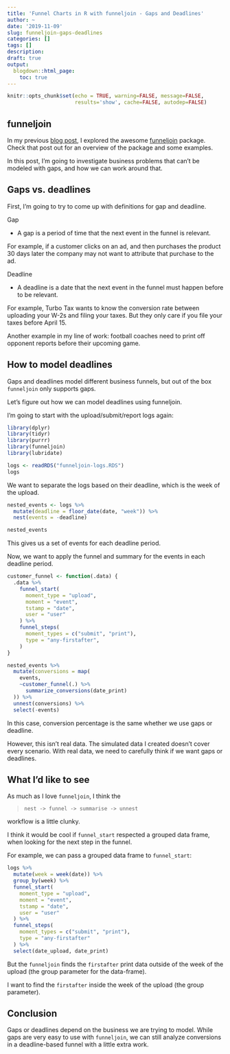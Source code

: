 ```yaml
---
title: 'Funnel Charts in R with funneljoin - Gaps and Deadlines'
author: ~
date: '2019-11-09'
slug: funneljoin-gaps-deadlines
categories: []
tags: []
description: 
draft: true
output:
  blogdown::html_page:
    toc: true 
---
```


```r
knitr::opts_chunk$set(echo = TRUE, warning=FALSE, message=FALSE, 
                      results='show', cache=FALSE, autodep=FALSE)
```

## funneljoin

In my previous [blog post](/blog/funnel-join), 
I explored the awesome [funneljoin](https://github.com/robinsones/funneljoin)
package. 
Check that post out for an overview of the package
and some examples.

In this post, 
I'm going to investigate business problems that can't be modeled with
gaps,
and how we can work around that.

## Gaps vs. deadlines

First, I'm going to try to come up with definitions for gap and deadline.

Gap

* A gap is a period of time that the next event in the funnel is relevant.

For example,
if a customer clicks on an ad, 
and then purchases the product 30 days later
the company may not want to attribute that purchase to the ad.

Deadline

* A deadline is a date that the next event in the funnel
  must happen before to be relevant.

For example,
Turbo Tax wants to know the conversion rate between uploading your
W-2s and filing your taxes. 
But they only care if you file your taxes before April 15.

Another example in my line of work:
football coaches need to print off opponent reports before their upcoming game.

## How to model deadlines

Gaps and deadlines model different business funnels,
but out of the box `funneljoin` only supports gaps. 

Let's figure out how we can model deadlines using funneljoin.

I'm going to start with the upload/submit/report logs again:

```r
library(dplyr)
library(tidyr)
library(purrr)
library(funneljoin)
library(lubridate)

logs <- readRDS("funneljoin-logs.RDS")
logs
```

We want to separate the logs based on their deadline, 
which is the week of the upload. 

```r
nested_events <- logs %>%
  mutate(deadline = floor_date(date, "week")) %>%
  nest(events = -deadline)

nested_events
```

This gives us a set of events for each deadline period.

Now, we want to apply the funnel and summary for the events 
in each deadline period.

```r
customer_funnel <- function(.data) {
  .data %>% 
    funnel_start(
      moment_type = "upload",
      moment = "event",
      tstamp = "date",
      user = "user"
    ) %>%
    funnel_steps(
      moment_types = c("submit", "print"),
      type = "any-firstafter",
    )
}
```

```r
nested_events %>%
  mutate(conversions = map(
    events, 
    ~customer_funnel(.) %>%
      summarize_conversions(date_print)
  )) %>%
  unnest(conversions) %>%
  select(-events)
```

In this case, 
conversion percentage is the same whether we use gaps or deadline.

However, this isn't real data. 
The simulated data I created doesn't cover every scenario.
With real data, we need to carefully think if we want gaps
or deadlines.

## What I'd like to see

As much as I love `funneljoin`, I think the 

> `nest -> funnel -> summarise -> unnest`

workflow is a little clunky. 

I think it would be cool if `funnel_start` respected a grouped data frame,
when looking for the next step in the funnel.

For example, we can pass a grouped data frame to `funnel_start`:

```r
logs %>%
  mutate(week = week(date)) %>%
  group_by(week) %>%
  funnel_start(
    moment_type = "upload",
    moment = "event",
    tstamp = "date",
    user = "user"
  ) %>%
  funnel_steps(
    moment_types = c("submit", "print"),
    type = "any-firstafter"
  ) %>%
  select(date_upload, date_print)
```

But the `funneljoin` finds the `firstafter` print data outside of the week
of the upload (the group parameter for the data-frame).

I want to find the `firstafter` inside the week of the upload 
(the group parameter).

## Conclusion

Gaps or deadlines depend on the business we are trying to model.
While gaps are very easy to use with `funneljoin`, 
we can still analyze conversions 
in a deadline-based funnel
with a little extra work.
